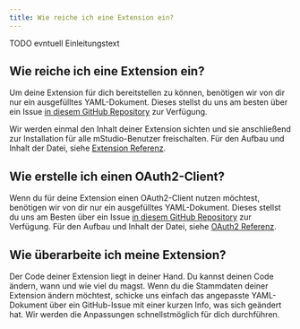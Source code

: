 ```yaml
---
title: Wie reiche ich eine Extension ein?
---
```


TODO evntuell Einleitungstext

## Wie reiche ich eine Extension ein?

Um deine Extension für dich bereitstellen zu können, benötigen wir von dir nur ein ausgefülltes YAML-Dokument.
Dieses stellst du uns am besten über ein Issue [in diesem GitHub Repository](https://github.com/mittwald/contributor-support) zur Verfügung.

Wir werden einmal den Inhalt deiner Extension sichten und sie anschließend zur Installation für alle mStudio-Benutzer freischalten.
Für den Aufbau und Inhalt der Datei, siehe [Extension Referenz](../../reference/extensions).

## Wie erstelle ich einen OAuth2-Client?

Wenn du für deine Extension einen OAuth2-Client nutzen möchtest, benötigen wir von dir nur ein ausgefülltes YAML-Dokument.
Dieses stellst du uns am Besten über ein Issue [in diesem GitHub Repository](https://github.com/mittwald/contributor-support) zur Verfügung.
Für den Aufbau und Inhalt der Datei, siehe [OAuth2 Referenz](../../reference/oauth2).

## Wie überarbeite ich meine Extension?

Der Code deiner Extension liegt in deiner Hand.
Du kannst deinen Code ändern, wann und wie viel du magst.
Wenn du die Stammdaten deiner Extension ändern möchtest, schicke uns einfach das angepasste YAML-Dokument über ein GitHub-Issue mit einer kurzen Info, was sich geändert hat.
Wir werden die Anpassungen schnellstmöglich für dich durchführen.
